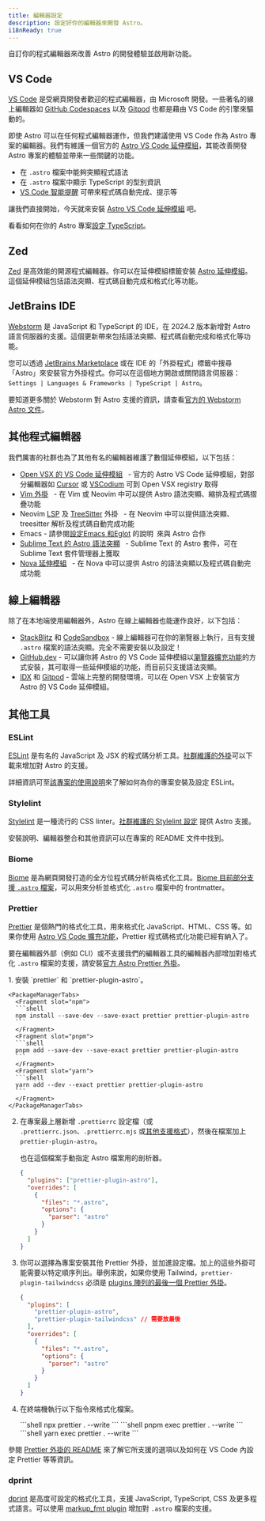 ```yaml
---
title: 編輯器設定
description: 設定好你的編輯器來開發 Astro。
i18nReady: true
---
```



自訂你的程式編輯器來改善 Astro 的開發體驗並啟用新功能。

## VS Code

[VS Code](https://code.visualstudio.com/) 是受網頁開發者歡迎的程式編輯器，由 Microsoft 開發。一些著名的線上編輯器如 [GitHub Codespaces](https://github.com/features/codespaces) 以及 [Gitpod](https://gitpod.io/) 也都是藉由 VS Code 的引擎來驅動的。

即使 Astro 可以在任何程式編輯器運作，但我們建議使用 VS Code 作為 Astro 專案的編輯器。我們有維護一個官方的 [Astro VS Code 延伸模組](https://marketplace.visualstudio.com/items?itemName=astro-build.astro-vscode)，其能改善開發 Astro 專案的體驗並帶來一些關鍵的功能。

- 在 `.astro` 檔案中能夠突顯程式語法
- 在 `.astro` 檔案中顯示 TypeScript 的型別資訊
- [VS Code 智能提醒](https://code.visualstudio.com/docs/editor/intellisense) 可帶來程式碼自動完成、提示等

讓我們直接開始，今天就來安裝 [Astro VS Code 延伸模組](https://marketplace.visualstudio.com/items?itemName=astro-build.astro-vscode) 吧。


<ReadMore>看看如何在你的 Astro 專案[設定 TypeScript](/zh-tw/guides/typescript/)。</ReadMore>

## Zed

[Zed](https://zed.dev/) 是高效能的開源程式編輯器。你可以在延伸模組標籤安裝 [Astro 延伸模組](https://github.com/zed-extensions/astro)。這個延伸模組包括語法突顯、程式碼自動完成和格式化等功能。

## JetBrains IDE

[Webstorm](https://www.jetbrains.com/webstorm/) 是 JavaScript 和 TypeScript 的 IDE，在 2024.2 版本新增對 Astro 語言伺服器的支援。這個更新帶來包括語法突顯、程式碼自動完成和格式化等功能。

您可以透過 [JetBrains Marketplace](https://plugins.jetbrains.com/plugin/20959-astro) 或在 IDE 的「外掛程式」標籤中搜尋「Astro」來安裝官方外掛程式。你可以在這個地方開啟或關閉語言伺服器：`Settings | Languages & Frameworks | TypeScript | Astro`。

要知道更多關於 Webstorm 對 Astro 支援的資訊，請查看[官方的 Webstorm Astro 文件](https://www.jetbrains.com/help/webstorm/astro.html)。

## 其他程式編輯器

我們厲害的社群也為了其他有名的編輯器維護了數個延伸模組，以下包括：

- [Open VSX 的 VS Code 延伸模組](https://open-vsx.org/extension/astro-build/astro-vscode) <span style="margin: 0.25em;"><Badge text="官方" /></span> - 官方的 Astro VS Code 延伸模組，對部分編輯器如 [Cursor](https://cursor.com) 或 [VSCodium](https://vscodium.com/) 可到 Open VSX registry 取得
- [Vim 外掛](https://github.com/wuelnerdotexe/vim-astro) <span style="margin: 0.25em;"><Badge class="neutral-badge" text="社群" /></span> - 在 Vim 或 Neovim 中可以提供 Astro 語法突顯、縮排及程式碼摺疊功能
- Neovim [LSP](https://github.com/neovim/nvim-lspconfig/blob/master/doc/configs.md#astro) 及 [TreeSitter](https://github.com/virchau13/tree-sitter-astro) 外掛 <span style="margin: 0.25em;"><Badge class="neutral-badge" text="社群" /></span> - 在 Neovim 中可以提供語法突顯、treesitter 解析及程式碼自動完成功能
- Emacs - 請參閱[設定Emacs 和Eglot](https://medium.com/@jrmjrm/configuring-emacs-and-eglot-to-work-with-astro-language-server-9408eb709ab0) 的說明<span style="margin: 0.25em;"><Badge class="neutral-badge" text="社群" /></span>來與 Astro 合作
- [Sublime Text 的 Astro 語法突顯](https://packagecontrol.io/packages/Astro) <span style="margin: 0.25em;"><Badge class="neutral-badge" text="社群" /></span > - Sublime Text 的 Astro 套件，可在 Sublime Text 套件管理器上獲取
- [Nova 延伸模組](https://extensions.panic.com/extensions/sciencefidelity/sciencefidelity.astro/) <span style="margin: 0.25em;"><Badge class="neutral-badge" text="社群" /></span> - 在 Nova 中可以提供 Astro 的語法突顯以及程式碼自動完成功能

## 線上編輯器

除了在本地端使用編輯器外，Astro 在線上編輯器也能運作良好，以下包括：

- [StackBlitz](https://stackblitz.com/) 和 [CodeSandbox](https://codesandbox.io/) - 線上編輯器可在你的瀏覽器上執行，且有支援 `.astro` 檔案的語法突顯。完全不需要安裝以及設定！
- [GitHub.dev](https://github.dev/) - 可以讓你將 Astro 的 VS Code 延伸模組以[瀏覽器擴充功能](https://code.visualstudio.com/api/extension-guides/web-extensions)的方式安裝，其可取得一些延伸模組的功能，而目前只支援語法突顯。
- [IDX](https://idx.dev) 和 [Gitpod](https://gitpod.io/) - 雲端上完整的開發環境，可以在 Open VSX 上安裝官方 Astro 的 VS Code 延伸模組。

## 其他工具

### ESLint

[ESLint](https://eslint.org/) 是有名的 JavaScript 及 JSX 的程式碼分析工具。[社群維護的外掛](https://github.com/ota-meshi/eslint-plugin-astro)可以下載來增加對 Astro 的支援。

詳細資訊可至[該專案的使用說明](https://ota-meshi.github.io/eslint-plugin-astro/user-guide/)來了解如何為你的專案安裝及設定 ESLint。

### Stylelint

[Stylelint](https://stylelint.io/) 是一種流行的 CSS linter。[社群維護的 Stylelint 設定](https://github.com/ota-meshi/stylelint-config-html) 提供 Astro 支援。

安裝說明、編輯器整合和其他資訊可以在專案的 README 文件中找到。

### Biome

[Biome](https://biomejs.dev/) 是為網頁開發打造的全方位程式碼分析與格式化工具。[Biome 目前部分支援 `.astro` 檔案](https://biomejs.dev/internals/language-support/#html-super-languages-support)，可以用來分析並格式化 `.astro` 檔案中的 frontmatter。

### Prettier

[Prettier](https://prettier.io/) 是個熱門的格式化工具，用來格式化 JavaScript、HTML、CSS 等。如果你使用 [Astro VS Code 擴充功能](https://marketplace.visualstudio.com/items?itemName=astro-build.astro-vscode)，Prettier 程式碼格式化功能已經有納入了。

要在編輯器外部（例如 CLI）或不支援我們的編輯器工具的編輯器內部增加對格式化 `.astro` 檔案的支援，請安裝[官方 Astro Prettier 外掛](https://github.com/withastro/prettier-plugin-astro)。

<Steps>
1. 安裝 `prettier` 和 `prettier-plugin-astro`。

    <PackageManagerTabs>
      <Fragment slot="npm">
      ```shell
      npm install --save-dev --save-exact prettier prettier-plugin-astro
      ```
      </Fragment>
      <Fragment slot="pnpm">
      ```shell
      pnpm add --save-dev --save-exact prettier prettier-plugin-astro
      ```
      </Fragment>
      <Fragment slot="yarn">
      ```shell
      yarn add --dev --exact prettier prettier-plugin-astro
      ```
      </Fragment>
    </PackageManagerTabs>

2. 在專案最上層新增 `.prettierrc` 設定檔（或 `.prettierrc.json`、`.prettierrc.mjs` 或[其他支援格式](https://prettier.io/docs/configuration)），然後在檔案加上 `prettier-plugin-astro`。

    也在這個檔案手動指定 Astro 檔案用的剖析器。

    ```json title=".prettierrc"
    {
      "plugins": ["prettier-plugin-astro"],
      "overrides": [
        {
          "files": "*.astro",
          "options": {
            "parser": "astro"
          }
        }
      ]
    }
    ```

3. 你可以選擇為專案安裝其他 Prettier 外掛，並加進設定檔。加上的這些外掛可能需要以特定順序列出。舉例來說，如果你使用 Tailwind，`prettier-plugin-tailwindcss` 必須是 [plugins 陣列的最後一個 Prettier 外掛](https://github.com/tailwindlabs/prettier-plugin-tailwindcss#compatibility-with-other-prettier-plugins)。

    ```json title=".prettierrc"
    {
      "plugins": [
        "prettier-plugin-astro",
        "prettier-plugin-tailwindcss" // 需要放最後
      ],
      "overrides": [
        {
          "files": "*.astro",
          "options": {
            "parser": "astro"
          }
        }
      ]
    }
    ```

4. 在終端機執行以下指令來格式化檔案。

    <PackageManagerTabs>
      <Fragment slot="npm">
      ```shell
      npx prettier . --write
      ```
      </Fragment>
      <Fragment slot="pnpm">
      ```shell
      pnpm exec prettier . --write
      ```
      </Fragment>
      <Fragment slot="yarn">
      ```shell
      yarn exec prettier . --write
      ```
      </Fragment>
    </PackageManagerTabs>
</Steps>

參閱 [Prettier 外掛的 README](https://github.com/withastro/prettier-plugin-astro/blob/main/README.md) 來了解它所支援的選項以及如何在 VS Code 內設定 Prettier 等等資訊。

### dprint

[dprint](https://dprint.dev/) 是高度可設定的格式化工具，支援 JavaScript, TypeScript, CSS 及更多程式語言。可以使用 [markup_fmt plugin](https://github.com/g-plane/markup_fmt) 增加對 `.astro` 檔案的支援。